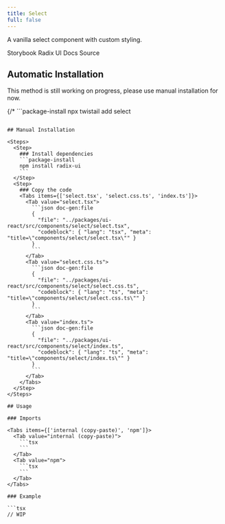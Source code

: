 ```yaml
---
title: Select
full: false
---
```


A vanilla select component with custom styling.

<Badges>
  <BadgeLink href="https://storybook.twistail.com/?path=/docs/base-components-select--default" external>
    Storybook
  </BadgeLink>
  <BadgeLink href="https://www.radix-ui.com/primitives/docs/components/select#api-reference" external>
    Radix UI Docs
  </BadgeLink>
  <BadgeLink href="https://github.com/riipandi/twistail/tree/main/packages/ui-react/src/components/select" external>
    Source
  </BadgeLink>
</Badges>

## Automatic Installation

<Callout type='warn'>
  This method is still working on progress, please use manual installation for now.
</Callout>

{/* ```package-install
npx twistail add select
``` */}

## Manual Installation

<Steps>
  <Step>
    ### Install dependencies
    ```package-install
    npm install radix-ui
    ```
  </Step>
  <Step>
    ### Copy the code
    <Tabs items={['select.tsx', 'select.css.ts', 'index.ts']}>
      <Tab value="select.tsx">
        ```json doc-gen:file
        {
          "file": "../packages/ui-react/src/components/select/select.tsx",
          "codeblock": { "lang": "tsx", "meta": "title=\"components/select/select.tsx\"" }
        }
        ```
      </Tab>
      <Tab value="select.css.ts">
        ```json doc-gen:file
        {
          "file": "../packages/ui-react/src/components/select/select.css.ts",
          "codeblock": { "lang": "ts", "meta": "title=\"components/select/select.css.ts\"" }
        }
        ```
      </Tab>
      <Tab value="index.ts">
        ```json doc-gen:file
        {
          "file": "../packages/ui-react/src/components/select/index.ts",
          "codeblock": { "lang": "ts", "meta": "title=\"components/select/index.ts\"" }
        }
        ```
      </Tab>
    </Tabs>
  </Step>
</Steps>

## Usage

### Imports

<Tabs items={['internal (copy-paste)', 'npm']}>
  <Tab value="internal (copy-paste)">
    ```tsx
    ```
  </Tab>
  <Tab value="npm">
    ```tsx
    ```
  </Tab>
</Tabs>

### Example

```tsx
// WIP
```
